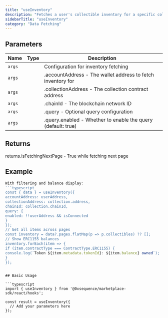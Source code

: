 ```yaml
---
title: "useInventory"
description: "Fetches a user's collectible inventory for a specific collection with infinite scroll This hook combines data from both the marketplace API and indexer to provide a complete view of owned collectibles. It automatically detects LAOS ERC-721 collections and handles them appropriately. The hook ensures all owned tokens are returned, even if they're not listed in the marketplace."
sidebarTitle: "useInventory"
category: "Data Fetching"
---
```


## Parameters

| Name | Type | Description |
|------|------|-------------|
| `args` |  | Configuration for inventory fetching |
| `args` |  | .accountAddress - The wallet address to fetch inventory for |
| `args` |  | .collectionAddress - The collection contract address |
| `args` |  | .chainId - The blockchain network ID |
| `args` |  | .query - Optional query configuration |
| `args` |  | .query.enabled - Whether to enable the query (default: true) |

## Returns

returns.isFetchingNextPage - True while fetching next page

## Example

```typescript
With filtering and balance display:
```typescript
const { data } = useInventory({
accountAddress: userAddress,
collectionAddress: collection.address,
chainId: collection.chainId,
query: {
enabled: !!userAddress && isConnected
}
});
// Get all items across pages
const inventory = data?.pages.flatMap(p => p.collectibles) ?? [];
// Show ERC1155 balances
inventory.forEach(item => {
if (item.contractType === ContractType.ERC1155) {
console.log(`Token ${item.metadata.tokenId}: ${item.balance} owned`);
}
});
```
```

## Basic Usage

```typescript
import { useInventory } from '@0xsequence/marketplace-sdk/react/hooks';

const result = useInventory({
  // Add your parameters here
});
```

